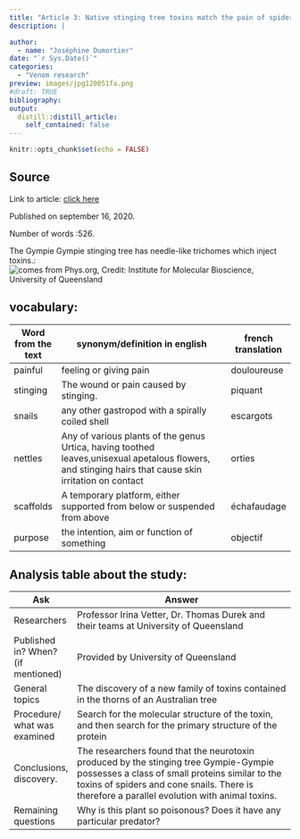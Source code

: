 ```yaml
---
title: "Article 3: Native stinging tree toxins match the pain of spiders and scorpions."
description: |

author:
  - name: "Joséphine Dumortier"
date: "`r Sys.Date()`"
categories:
  - "Venom research"
preview: images/jpg120051fa.png
#draft: TRUE
bibliography: 
output:
  distill::distill_article:
    self_contained: false
---
```


```r
knitr::opts_chunk$set(echo = FALSE)
```


## Source

Link to article: [click here](https://phys.org/news/2020-09-native-tree-toxins-pain-spiders.html)

Published on september 16, 2020.

Number of words :526.

The Gympie Gympie stinging tree has needle-like trichomes which inject toxins.: ![comes from Phys.org, Credit: Institute for Molecular Bioscience, University of Queensland](https://scx2.b-cdn.net/gfx/news/hires/2020/nativestingi.jpg)
 
## vocabulary:

| Word from the text | synonym/definition in english                                                                                                                              | french translation |
|--------------------|------------------------------------------------------------------------------------------------------------------------------------------------------------|--------------------|
| painful            | feeling or giving pain                                                                                                                                     | douloureuse        |
| stinging           | The wound or pain caused by stinging.                                                                                                                      | piquant            |
| snails             | any other gastropod with a spirally coiled  shell                                                                                                          | escargots          |
| nettles            |  Any of various plants of the genus Urtica,  having toothed leaves,unisexual apetalous  flowers, and stinging hairs that cause  skin irritation on contact | orties             |
| scaffolds          | A temporary platform, either supported from  below or suspended from above                                                                                 | échafaudage        |
| purpose            | the intention, aim or function of something                                                                                                                | objectif           |

## Analysis table about the study:

| Ask                                | Answer                                                                                                                                                                                                                                       |
|------------------------------------|----------------------------------------------------------------------------------------------------------------------------------------------------------------------------------------------------------------------------------------------|
| Researchers                        | Professor Irina Vetter, Dr. Thomas  Durek and their teams at University  of Queensland                                                                                                                                                       |
| Published in? When? (if mentioned) | Provided by University of Queensland                                                                                                                                                                                                         |
| General topics                     | The discovery of a new family of toxins  contained in the thorns of an Australian  tree                                                                                                                                                      |
| Procedure/ what was examined       | Search for the molecular structure of the  toxin, and then search for the primary  structure of the protein                                                                                                                                  |
| Conclusions,  discovery.           | The researchers found that the neurotoxin  produced by the stinging tree Gympie-Gympie  possesses a class of small proteins similar  to the toxins of spiders and cone snails.  There is therefore a parallel evolution  with animal toxins. |
| Remaining questions                | Why is this plant so poisonous? Does it have  any particular predator?                                                                                                                                                                       |
